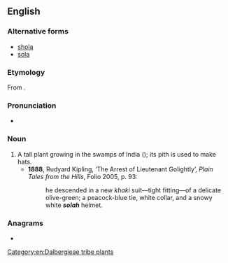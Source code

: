 ==English==

===Alternative forms===
* [[shola]]
* [[sola]]

===Etymology===
From {{etyl|ur|en}} {{m|ur|سلا|tr=solā}}.

===Pronunciation===
* {{IPA|en|/ˈsəʊlə/}}

===Noun===
{{en-noun|~}}

# A tall plant growing in the swamps of India ({{taxlink|Aeschynomene aspera|species}}); its pith is used to make hats.
#* '''1888''', Rudyard Kipling, ‘The Arrest of Lieutenant Golightly’, ''Plain Tales from the Hills'', Folio 2005, p. 93:
#*: he descended in a new ''khaki'' suit—tight fitting—of a delicate olive-green; a peacock-blue tie, white collar, and a snowy white '''''solah''''' helmet.

===Anagrams===
* {{anagrams|en|a=ahlos|HALOs|LOHAS|Sohal|halos|shoal|shola}}

[[Category:en:Dalbergieae tribe plants]]